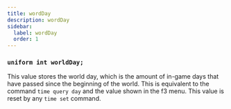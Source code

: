 ```yaml
---
title: wordDay
description: wordDay
sidebar:
  label: wordDay
  order: 1
---
```


### `uniform int worldDay;`

This value stores the world day, which is the amount of in-game days that have passed since the beginning of the world. This is equivalent to the command `time query day` and the value shown in the f3 menu. This value is reset by any `time set` command.
